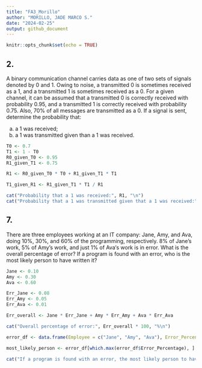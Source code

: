 ---
title: "FA3_Morillo"
author: "MORILLO, JADE MARCO S."
date: "2024-02-25"
output: github_document
---

```{r setup, include=FALSE}
knitr::opts_chunk$set(echo = TRUE)
```

## 2.

A binary communication channel carries data as one of two sets of signals denoted by 0 and 1. Owing to noise, a transmitted 0 is sometimes received as a 1, and a transmitted 1 is sometimes received as a 0. For a given channel, it can be assumed that a transmitted 0 is correctly received with probability 0.95, and a transmitted 1 is correctly received with probability 0.75. Also, 70% of all messages are transmitted as a 0. If a signal is sent, determine the probability that:

(a) a 1 was received;
(b) a 1 was transmitted given than a 1 was received. 

```{r 2}
T0 <- 0.7
T1 <- 1 - T0
R0_given_T0 <- 0.95
R1_given_T1 <- 0.75

R1 <- R0_given_T0 * T0 + R1_given_T1 * T1

T1_given_R1 <- R1_given_T1 * T1 / R1

cat("Probability that a 1 was received:", R1, "\n")
cat("Probability that a 1 was transmitted given that a 1 was received:", T1_given_R1, "\n")

```

## 7.

There are three employees working at an IT company: Jane, Amy, and Ava, doing 10%, 30%, and 60% of the programming, respectively. 8% of Jane’s work, 5% of Amy’s work, and just 1% of Ava‘s work is in error. What is the overall percentage of error? If a program is found with an error, who is the most likely person to have written it? 

```{r 7}
Jane <- 0.10
Amy <- 0.30
Ava <- 0.60

Err_Jane <- 0.08
Err_Amy <- 0.05
Err_Ava <- 0.01

Err_overall <- Jane * Err_Jane + Amy * Err_Amy + Ava * Err_Ava

cat("Overall percentage of error:", Err_overall * 100, "%\n")

error_df <- data.frame(Employee = c("Jane", "Amy", "Ava"), Error_Percentage = c(Err_Jane, Err_Amy, Err_Ava))

most_likely_person <- error_df[which.max(error_df$Error_Percentage), ]

cat("If a program is found with an error, the most likely person to have written it is:", most_likely_person$Employee, "\n")
```

